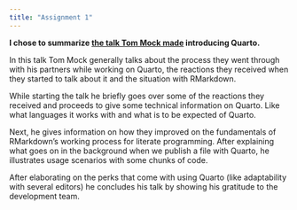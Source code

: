 ```yaml
---
title: "Assignment 1"
---
```


**I chose to summarize [the talk Tom Mock made](https://www.youtube.com/watch?v=mrvhk2XUfWo) introducing Quarto.**

In this talk Tom Mock generally talks about the process they went through with his partners while working on Quarto, the reactions they received when they started to talk about it and the situation with RMarkdown.

While starting the talk he briefly goes over some of the reactions they received and proceeds to give some technical information on Quarto. Like what languages it works with and what is to be expected of Quarto.

Next, he gives information on how they improved on the fundamentals of RMarkdown's working process for literate programming. After explaining what goes on in the background when we publish a file with Quarto, he illustrates usage scenarios with some chunks of code. 

After elaborating on the perks that come with using Quarto (like adaptability with several editors) he concludes his talk by showing his gratitude to the development team. 
